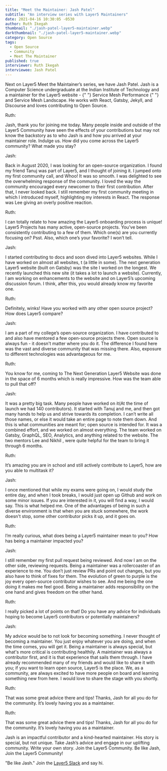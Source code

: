 ```yaml
---
title: "Meet the Maintainer: Jash Patel"
subtitle: "An interview series with Layer5 Maintainers"
date: 2021-04-16 10:30:05 -0530
author: Ruth Ikegah
thumbnail: "./jash-patel-layer5-maintainer.webp"
darkthumbnail: "./jash-patel-layer5-maintainer.webp"
category: Open Source
tags:
  - Open Source
  - Community
  - Meet The Maintainer
published: true
interviewer: Ruth Ikegah
interviewee: Jash Patel
---
```



<BlogWrapper>
  <MeetTheMaintainer>

<div class="intro ">
  <p>
    Next on Layer5 Meet the Maintainer’s series, we have Jash Patel. Jash is a
    Computer Science undergraduate at the Indian Institute of Technology and a
    maintainer for the Layer5 website -
    <Link to="/projects/cloud-native-performance">
      {" "}
      Service Mesh Performance
    </Link>{" "}
    and
    <Link to="/service-mesh-landscape"> Service Mesh Landscape</Link>. He works with
    React, Gatsby, Jekyll, and Discourse and loves contributing to Open Source.
  </p>
</div>

<div class="interviewer">
  <span>Ruth:</span>
  <p>
    Jash, thank you for joining me today. Many people inside and outside of the
    Layer5 Community have seen the effects of your contributions but may not
    know the backstory as to who Jash is and how you arrived at your maintainer
    role. Indulge us. How did you come across the Layer5 community? What made
    you stay?
  </p>
</div>

<div class="interviewee">
  <span>Jash:</span>
  <p>
    Back in August 2020, I was looking for an open-source organization. I found
    my friend
    <Link to="/community/members/tanuj-agarwal"> Tanuj </Link> was part of Layer5,
    and I thought of joining it. I jumped onto my first community call, and Whoo!
    It was so smooth. I was delighted to see the overwhelming response of the community.
    I loved the way the community encouraged every newcomer to their first contribution.
    After that, I never looked back. I still remember my first community meeting
    in which I introduced myself, highlighting my interests in React. The response
    was <Link to="/community/members/lee-calcote"> Lee </Link> giving an overly positive reaction.
  </p>
</div>

<div class="interviewer">
  <span>Ruth:</span>
  <p>
    I can totally relate to how amazing the Layer5 onboarding process is unique!
    Layer5 Projects has many active, open-source projects. You’ve been
    consistently contributing to a few of them. Which one(s) are you currently
    focusing on? Psst. Also, which one’s your favorite? I won’t tell.
  </p>
</div>

<div class="interviewee">
  <span>Jash:</span>
  <p>
    I started contributing to docs and soon dived into Layer5 websites. While I
    have worked on almost all websites, t (a little in some). The next
    generation Layer5 website (built on Gatsby) was the site I worked on the
    longest. We recently launched this new site (it takes a lot to launch a
    website). Currently, I am working on enhancements to the website and on
    Layer5’s upcoming discussion forum. I think, after this, you would already
    know my favorite one.
  </p>
</div>

<div class="interviewer">
  <span>Ruth:</span>
  <p>
    Definitely, winks! Have you worked with any other open source project? How
    does Layer5 compare?
  </p>
</div>

<div class="interviewee">
  <span>Jash:</span>
  <p>
    I am a part of my college’s open-source organization. I have contributed to
    and also have mentored a few open-source projects there. Open source is
    always fun - it doesn't matter where you do it. The difference I found here
    was the vast and diverse community that was missing there. Also, exposure to
    different technologies was advantageous for me.
  </p>
</div>

<div class="interviewer">
  <span>Ruth:</span>
  <p>
    You know for me, coming to The Next Generation Layer5 Website was done in
    the space of 6 months which is really impressive. How was the team able to
    pull that off?
  </p>
</div>

<div class="interviewee">
  <span>Jash:</span>
  <p>
    It was a pretty big task. Many people have worked on it(At the time of
    launch we had 140 contributors). It started with Tanuj and me, and then got
    many hands to help us and strive towards its completion. I can’t write all
    those names, or else it would take an entire page to note them down. And
    this is what communities are meant for; open source is intended for. It was
    a combined effort, and we worked on almost everything. The team worked on
    Gatsby, GraphQL, SEO, Analytics, and anything related to the website. The
    two mentors <Link to="/community/members/lee-calcote"> Lee </Link> and
    <Link to="/community/members/nikhil-ladha"> Nikhil </Link>,
    were quite helpful for the team to bring it through 6 months.
  </p>
</div>

<div class="interviewer">
  <span> Ruth:</span>
  <p>
    It’s amazing you are in school and still actively contribute to Layer5, how
    are you able to multitask it?
  </p>
</div>

<div class="interviewee">
  <span> Jash:</span>
  <p>
    I once mentioned that while my exams were going on, I would study the entire
    day, and when I took breaks, I would just open up Github and work on some
    minor issues. If you are interested in it, you will find a way, I would say.
    This is what helped me. One of the advantages of being in such a diverse
    environment is that when you are stuck somewhere, the work doesn't stop,
    some other contributor picks it up, and it goes on.
  </p>
</div>

<div class="interviewer">
  <span> Ruth:</span>
  <p>
    I’m really curious, what does being a Layer5 maintainer mean to you? How has
    being a maintainer impacted you?
  </p>
</div>

<div class="interviewee">
  <span> Jash:</span>
  <p>
    I still remember my first pull request being reviewed. And now I am on the
    other side, reviewing requests. Being a maintainer was a rollercoaster of an
    experience to me. You don’t just review PRs and point out changes, but you
    also have to think of fixes for them. The evolution of green to purple is
    the joy every open-source contributor wishes to see. And me being the one
    doing it makes me feel good. Being a maintainer adds responsibility on the
    one hand and gives freedom on the other hand.
  </p>
</div>

<div class="interviewer">
  <span> Ruth:</span>
  <p>
    I really picked a lot of points on that! Do you have any advice for
    individuals hoping to become Layer5 contributors or potentially maintainers?
  </p>
</div>

<div class="interviewee">
  <span> Jash:</span>
  <p>
    My advice would be to not look for becoming something. I never thought of
    becoming a maintainer. You just enjoy whatever you are doing, and when the
    time comes, you will get it. Being a maintainer is always special, but
    what's more critical is contributing healthily. A maintainer was always a
    contributor first, and it is that experience that sails them through. I have
    already recommended many of my friends and would like to share it with you;
    if you want to learn open source, Layer5 is the place. We, as a community,
    are always excited to have more people on board and learning something new
    from here. I would love to share the stage with you shortly.
  </p>
</div>

<div class="interviewer">
  <span> Ruth:</span>
  <p>
    That was some great advice there and tips! Thanks, Jash for all you do for
    the community. It’s lovely having you as a maintainer.
  </p>
</div>

<div class="interviewee">
  <span> Ruth:</span>
  <p>
    That was some great advice there and tips! Thanks, Jash for all you do for
    the community. It’s lovely having you as a maintainer.
  </p>
</div>

<div class="note">
  <p class="centered-text">
    Jash is an impactful contributor and a kind-hearted maintainer. His story is
    special, but not unique. Take Jash’s advice and engage in our uplifting
    community. Write your own story. Join the Layer5 Community. Be like Jash,
    Join the Layer5 Community!
  </p>
</div>

<p class="centered-text">
  "Be like Jash." Join the <a href="http://slack.layer5.io">Layer5 Slack</a> and
  say hi.
</p>

</MeetTheMaintainer>
</BlogWrapper>
